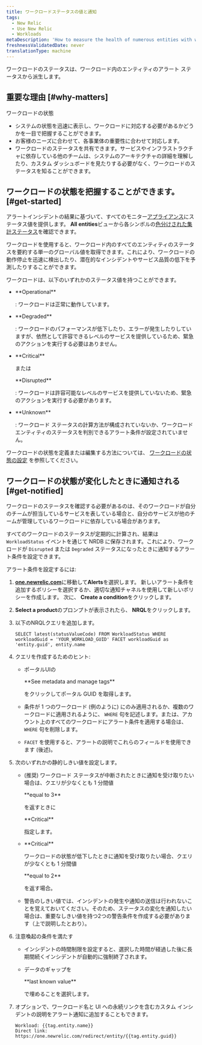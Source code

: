 ```yaml
---
title: ワークロードステータスの値と通知
tags:
  - New Relic
  - Use New Relic
  - Workloads
metaDescription: 'How to measure the health of numerous entities with workload status, and alert on workload status.'
freshnessValidatedDate: never
translationType: machine
---
```


ワークロードのステータスは、ワークロード内のエンティティのアラート ステータスから派生します。

## 重要な理由 [#why-matters]

ワークロードの状態

* システムの状態を迅速に表示し、ワークロードに対応する必要があるかどうかを一目で把握することができます。
* お客様のニーズに合わせて、各事業体の重要性に合わせて対応します。
* ワークロードのステータスを共有できます。サービスやインフラストラクチャに依存している他のチームは、システムのアーキテクチャの詳細を理解したり、カスタム ダッシュボードを見たりする必要がなく、ワークロードのステータスを知ることができます。

## ワークロードの状態を把握することができます。 [#get-started]

アラートインシデントの結果に基づいて、すべてのモニター[アプライアンス](/docs/alerts)にステータス値を提供します。 <DNT>**All entities**</DNT>ビューから各シンボルの[色分けされた集計ステータス](/docs/alerts/new-relic-alerts/configuring-alert-policies/identify-entities-without-alert-policies#colors)を確認できます。

ワークロードを使用すると、ワークロード内のすべてのエンティティのステータスを要約する単一のグローバル値を取得できます。これにより、ワークロードの動作停止を迅速に検出したり、潜在的なインシデントやサービス品質の低下を予測したりすることができます。

ワークロードは、以下のいずれかのステータス値を持つことができます。

* <DNT>
    **Operational**
  </DNT>

  : ワークロードは正常に動作しています。

* <DNT>
    **Degraded**
  </DNT>

  : ワークロードのパフォーマンスが低下したり、エラーが発生したりしていますが、依然として許容できるレベルのサービスを提供しているため、緊急のアクションを実行する必要はありません。

* <DNT>
    **Critical**
  </DNT>

  または

  <DNT>
    **Disrupted**
  </DNT>

  : ワークロードは許容可能なレベルのサービスを提供していないため、緊急のアクションを実行する必要があります。

* <DNT>
    **Unknown**
  </DNT>

  : ワークロード ステータスの計算方法が構成されていないか、ワークロード エンティティのステータスを判別できるアラート条件が設定されていません。

ワークロードの状態を定義または編集する方法については、 [ワークロードの状態の設定](/docs/workload-status-configuration) を参照してください。

## ワークロードの状態が変化したときに通知される [#get-notified]

ワークロードのステータスを確認する必要があるのは、そのワークロードが自分のチームが担当しているサービスを表している場合と、自分のサービスが他のチームが管理しているワークロードに依存している場合があります。

すべてのワークロードのステータスが定期的に計算され、結果は `WorkloadStatus` イベントを通じて NRDB に保存されます。これにより、ワークロードが `Disrupted` または `Degraded` ステータスになったときに通知するアラート条件を設定できます。

アラート条件を設定するには:

1. <DNT>**[one.newrelic.com](https://one.newrelic.com/all-capabilities)**</DNT>に移動して<DNT>**Alerts**</DNT>を選択します。 新しいアラート条件を追加するポリシーを選択するか、適切な通知チャネルを使用して新しいポリシーを作成します。 次に、 <DNT>**Create a condition**</DNT>をクリックします。

2. <DNT>**Select a product**</DNT>のプロンプトが表示されたら、 <DNT>**NRQL**</DNT>をクリックします。

3. 以下のNRQLクエリを追加します。

   ```
   SELECT latest(statusValueCode) FROM WorkloadStatus WHERE workloadGuid = 'YOUR_WORKLOAD_GUID' FACET workloadGuid as 'entity.guid', entity.name
   ```

4. クエリを作成するためのヒント:

   * ポータルUIの

     <DNT>
       **See metadata and manage tags**
     </DNT>

     をクリックしてポータル GUID を取得します。

   * 条件が 1 つのワークロード (例のように) にのみ適用されるか、複数のワークロードに適用されるように、 `WHERE` 句を記述します。または、アカウント上のすべてのワークロードにアラート条件を適用する場合は、 `WHERE` 句を削除します。

   * `FACET` を使用すると、アラートの説明でこれらのフィールドを使用できます (後述)。

5. 次のいずれかの静的しきい値を設定します。

   * (推奨) ワークロード ステータスが中断されたときに通知を受け取りたい場合は、クエリが少なくとも 1 分間値

     <DNT>
       **equal to 3**
     </DNT>

     を返すときに

     <DNT>
       **Critical**
     </DNT>

     指定します。

   * <DNT>
       **Critical**
     </DNT>

     ワークロードの状態が低下したときに通知を受け取りたい場合、クエリが少なくとも 1 分間値

     <DNT>
       **equal to 2**
     </DNT>

     を返す場合。

   * 警告のしきい値では、インシデントの発生や通知の送信は行われないことを覚えておいてください。そのため、ステータスの変化を通知したい場合は、重要なしきい値を持つ2つの警告条件を作成する必要があります（上で説明したとおり）。

6. 注意喚起の条件を満たす

   * インシデントの時間制限を設定すると、選択した時間が経過した後に長期間続くインシデントが自動的に強制終了されます。

   * データのギャップを

     <DNT>
       **last known value**
     </DNT>

     で埋めることを選択します。

7. オプションで、ワークロード名と UI への永続リンクを含むカスタム インシデントの説明をアラート通知に追加することもできます。

   ```
   Workload: {{tag.entity.name}}
   Direct link: https://one.newrelic.com/redirect/entity/{{tag.entity.guid}}
   ```
